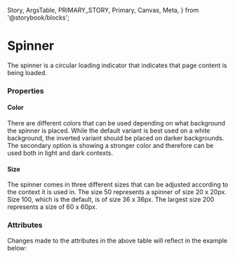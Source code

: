   Story,
  ArgsTable,
  PRIMARY_STORY,
  Primary,
  Canvas,
  Meta,
} from '@storybook/blocks';


<Meta of={SpinnerStories} />

# Spinner

The spinner is a circular loading indicator that indicates that page content is being loaded.

### Properties

<Canvas columns={3} withSource="open" withToolbar={false}>
  <Story id="components-status-feedback-spinner--story-010-default" />
</Canvas>

#### Color

There are different colors that can be used depending on what background the spinner is placed. While the default variant
is best used on a white background, the inverted variant should be placed on darker backgrounds. The secondary option
is showing a stronger color and therefore can be used both in light and dark contexts.

#### Size

The spinner comes in three different sizes that can be adjusted according to the context it is used in.
The size 50 represents a spinner of size 20 x 20px. Size 100, which is the default, is of size 36 x 36px. The largest
size 200 represents a size of 60 x 60px.

### Attributes

<ArgsTable story={PRIMARY_STORY} />
Changes made to the attributes in the above table will reflect in the example below:
<Primary />
